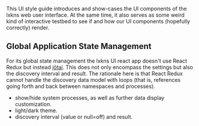 <Meta title="Introduction" />

This UI style guide introduces and show-cases the UI components of the lxkns web
user interface. At the same time, it also serves as some weird kind of
interactive testbed to see if and how our UI components (hopefully correctly)
render.

## Global Application State Management

For its global state management the lxkns UI react app doesn't use React Redux
but instead [jōtai](https://github.com/pmndrs/jotai). This does not only
encompass the settings but also the discovery interval and result. The rationale
here is that React Redux cannot handle the discovery data model with loops (that
is, references going forth and back between namespaces and processes).

- show/hide system processes, as well as further data display customization.
- light/dark theme.
- discovery interval (value or null=off) and result.
